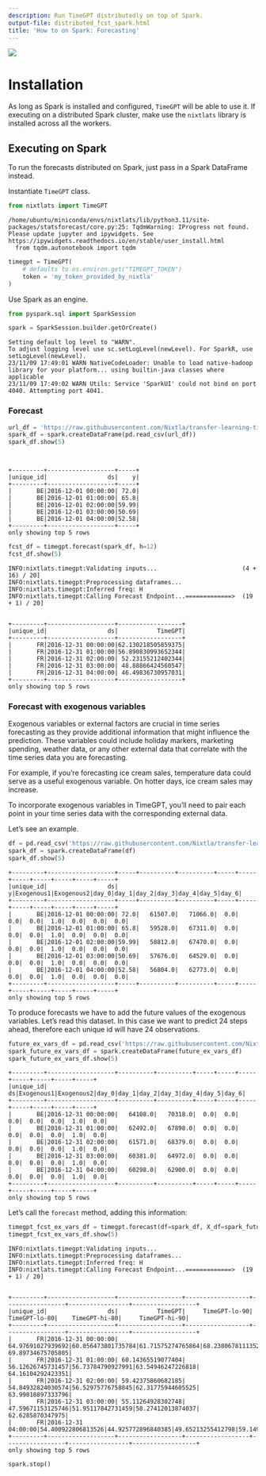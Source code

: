 ```yaml
---
description: Run TimeGPT distributedly on top of Spark.
output-file: distributed_fcst_spark.html
title: 'How to on Spark: Forecasting'
---
```



[![](https://colab.research.google.com/assets/colab-badge.svg)](https://colab.research.google.com/github/Nixtla/nixtla/blob/main/nbs/docs/how-to-guides/0_distributed_fcst_spark.ipynb)

# Installation

As long as Spark is installed and configured, `TimeGPT` will be able to
use it. If executing on a distributed Spark cluster, make use the
`nixtlats` library is installed across all the workers.

## Executing on Spark

To run the forecasts distributed on Spark, just pass in a Spark
DataFrame instead.

Instantiate `TimeGPT` class.

```python
from nixtlats import TimeGPT
```

``` text
/home/ubuntu/miniconda/envs/nixtlats/lib/python3.11/site-packages/statsforecast/core.py:25: TqdmWarning: IProgress not found. Please update jupyter and ipywidgets. See https://ipywidgets.readthedocs.io/en/stable/user_install.html
  from tqdm.autonotebook import tqdm
```

```python
timegpt = TimeGPT(
    # defaults to os.environ.get("TIMEGPT_TOKEN")
    token = 'my_token_provided_by_nixtla'
)
```

Use Spark as an engine.

```python
from pyspark.sql import SparkSession

spark = SparkSession.builder.getOrCreate()
```

``` text
Setting default log level to "WARN".
To adjust logging level use sc.setLogLevel(newLevel). For SparkR, use setLogLevel(newLevel).
23/11/09 17:49:01 WARN NativeCodeLoader: Unable to load native-hadoop library for your platform... using builtin-java classes where applicable
23/11/09 17:49:02 WARN Utils: Service 'SparkUI' could not bind on port 4040. Attempting port 4041.
```

### Forecast

```python
url_df = 'https://raw.githubusercontent.com/Nixtla/transfer-learning-time-series/main/datasets/electricity-short.csv'
spark_df = spark.createDataFrame(pd.read_csv(url_df))
spark_df.show(5)
```

``` text
                                                                                
```

``` text
+---------+-------------------+-----+
|unique_id|                 ds|    y|
+---------+-------------------+-----+
|       BE|2016-12-01 00:00:00| 72.0|
|       BE|2016-12-01 01:00:00| 65.8|
|       BE|2016-12-01 02:00:00|59.99|
|       BE|2016-12-01 03:00:00|50.69|
|       BE|2016-12-01 04:00:00|52.58|
+---------+-------------------+-----+
only showing top 5 rows
```

```python
fcst_df = timegpt.forecast(spark_df, h=12)
fcst_df.show(5)
```

``` text
INFO:nixtlats.timegpt:Validating inputs...                        (4 + 16) / 20]
INFO:nixtlats.timegpt:Preprocessing dataframes...
INFO:nixtlats.timegpt:Inferred freq: H
INFO:nixtlats.timegpt:Calling Forecast Endpoint...=============>  (19 + 1) / 20]
                                                                                
```

``` text
+---------+-------------------+------------------+
|unique_id|                 ds|           TimeGPT|
+---------+-------------------+------------------+
|       FR|2016-12-31 00:00:00|62.130218505859375|
|       FR|2016-12-31 01:00:00|56.890830993652344|
|       FR|2016-12-31 02:00:00| 52.23155212402344|
|       FR|2016-12-31 03:00:00| 48.88866424560547|
|       FR|2016-12-31 04:00:00| 46.49836730957031|
+---------+-------------------+------------------+
only showing top 5 rows
```

### Forecast with exogenous variables

Exogenous variables or external factors are crucial in time series
forecasting as they provide additional information that might influence
the prediction. These variables could include holiday markers, marketing
spending, weather data, or any other external data that correlate with
the time series data you are forecasting.

For example, if you’re forecasting ice cream sales, temperature data
could serve as a useful exogenous variable. On hotter days, ice cream
sales may increase.

To incorporate exogenous variables in TimeGPT, you’ll need to pair each
point in your time series data with the corresponding external data.

Let’s see an example.

```python
df = pd.read_csv('https://raw.githubusercontent.com/Nixtla/transfer-learning-time-series/main/datasets/electricity-short-with-ex-vars.csv')
spark_df = spark.createDataFrame(df)
spark_df.show(5)
```

``` text
+---------+-------------------+-----+----------+----------+-----+-----+-----+-----+-----+-----+-----+
|unique_id|                 ds|    y|Exogenous1|Exogenous2|day_0|day_1|day_2|day_3|day_4|day_5|day_6|
+---------+-------------------+-----+----------+----------+-----+-----+-----+-----+-----+-----+-----+
|       BE|2016-12-01 00:00:00| 72.0|   61507.0|   71066.0|  0.0|  0.0|  0.0|  1.0|  0.0|  0.0|  0.0|
|       BE|2016-12-01 01:00:00| 65.8|   59528.0|   67311.0|  0.0|  0.0|  0.0|  1.0|  0.0|  0.0|  0.0|
|       BE|2016-12-01 02:00:00|59.99|   58812.0|   67470.0|  0.0|  0.0|  0.0|  1.0|  0.0|  0.0|  0.0|
|       BE|2016-12-01 03:00:00|50.69|   57676.0|   64529.0|  0.0|  0.0|  0.0|  1.0|  0.0|  0.0|  0.0|
|       BE|2016-12-01 04:00:00|52.58|   56804.0|   62773.0|  0.0|  0.0|  0.0|  1.0|  0.0|  0.0|  0.0|
+---------+-------------------+-----+----------+----------+-----+-----+-----+-----+-----+-----+-----+
only showing top 5 rows
```

To produce forecasts we have to add the future values of the exogenous
variables. Let’s read this dataset. In this case we want to predict 24
steps ahead, therefore each unique id will have 24 observations.

```python
future_ex_vars_df = pd.read_csv('https://raw.githubusercontent.com/Nixtla/transfer-learning-time-series/main/datasets/electricity-short-future-ex-vars.csv')
spark_future_ex_vars_df = spark.createDataFrame(future_ex_vars_df)
spark_future_ex_vars_df.show(5)
```

``` text
+---------+-------------------+----------+----------+-----+-----+-----+-----+-----+-----+-----+
|unique_id|                 ds|Exogenous1|Exogenous2|day_0|day_1|day_2|day_3|day_4|day_5|day_6|
+---------+-------------------+----------+----------+-----+-----+-----+-----+-----+-----+-----+
|       BE|2016-12-31 00:00:00|   64108.0|   70318.0|  0.0|  0.0|  0.0|  0.0|  0.0|  1.0|  0.0|
|       BE|2016-12-31 01:00:00|   62492.0|   67898.0|  0.0|  0.0|  0.0|  0.0|  0.0|  1.0|  0.0|
|       BE|2016-12-31 02:00:00|   61571.0|   68379.0|  0.0|  0.0|  0.0|  0.0|  0.0|  1.0|  0.0|
|       BE|2016-12-31 03:00:00|   60381.0|   64972.0|  0.0|  0.0|  0.0|  0.0|  0.0|  1.0|  0.0|
|       BE|2016-12-31 04:00:00|   60298.0|   62900.0|  0.0|  0.0|  0.0|  0.0|  0.0|  1.0|  0.0|
+---------+-------------------+----------+----------+-----+-----+-----+-----+-----+-----+-----+
only showing top 5 rows
```

Let’s call the `forecast` method, adding this information:

```python
timegpt_fcst_ex_vars_df = timegpt.forecast(df=spark_df, X_df=spark_future_ex_vars_df, h=24, level=[80, 90])
timegpt_fcst_ex_vars_df.show(5)
```

``` text
INFO:nixtlats.timegpt:Validating inputs...
INFO:nixtlats.timegpt:Preprocessing dataframes...
INFO:nixtlats.timegpt:Inferred freq: H
INFO:nixtlats.timegpt:Calling Forecast Endpoint...=============>  (19 + 1) / 20]
                                                                                
```

``` text
+---------+-------------------+------------------+------------------+-----------------+-----------------+------------------+
|unique_id|                 ds|           TimeGPT|     TimeGPT-lo-90|    TimeGPT-lo-80|    TimeGPT-hi-80|     TimeGPT-hi-90|
+---------+-------------------+------------------+------------------+-----------------+-----------------+------------------+
|       FR|2016-12-31 00:00:00| 64.97691027939692|60.056473801735784|61.71575274765864|68.23806781113521| 69.89734675705805|
|       FR|2016-12-31 01:00:00| 60.14365519077404| 56.12626745731457|56.73784790927991|63.54946247226818| 64.16104292423351|
|       FR|2016-12-31 02:00:00| 59.42375860682185| 54.84932824030574|56.52975776758845|62.31775944605525| 63.99818897333796|
|       FR|2016-12-31 03:00:00| 55.11264928302748| 47.59671153125746|51.95117842731459|58.27412013874037|  62.6285870347975|
|       FR|2016-12-31 04:00:00|54.400922806813526|44.925772896840385|49.65213255412798|59.14971305949907|63.876072716786666|
+---------+-------------------+------------------+------------------+-----------------+-----------------+------------------+
only showing top 5 rows
```

```python
spark.stop()
```

